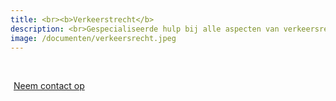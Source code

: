 ```yaml
---
title: <br><b>Verkeerstrecht</b>
description: <br>Gespecialiseerde hulp bij alle aspecten van verkeersrecht, zoals snelheidsovertredingen, dronken rijden, rijverboden, en schadeclaims na verkeersongevallen, met oog voor een efficiënte oplossing en schadebeperking.
image: /documenten/verkeersrecht.jpeg
---
```


<br>

```{=html}
<div style = "margin: 0px; text-align: left;">
<a class="btn btn-primary" href="/contact.qmd" role="button" style="padding: 5px 5px; text-transform: none;">Neem contact op</a>
</div>
```